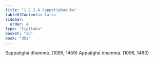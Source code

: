 ```yaml
---
title: "1.2.2.4 Sappaṭighaduka"
tableOfContents: false
sidebar:
  order: 4
type: "tipitaka"
basket: "ab"
book: "dhs"
---
```



<DynamicBreadcrumb />

<Division number="32" book="dhs">

<Paragraph number="88" book="dhs">
Sappaṭighā dhammā. (<Emphasis>1095, 1459</Emphasis>)
</Paragraph>

<Paragraph number="89" book="dhs">
Appaṭighā dhammā. (<Emphasis>1096, 1460</Emphasis>)
</Paragraph>
</Division>
